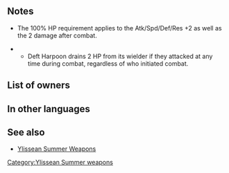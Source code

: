{{Weapon Infobox
|tagid=SID_魚を突いた銛
|weaponType=Lance
|weaponName={{PAGENAME}}
|might=10
|range=1
|effect=At start of combat, if unit's HP = 100%, grants Atk/Spd/Def/Res+2, but after combat, if unit attacked, deals 2 damage to unit.
|cost=200
|exclusive=0
|statModifiers=0,10,0,0,0
|next=Deft Harpoon+
|promotionRarity=5
|promotionTier=1
|required=Steel Lance
|properties=
}}
==Notes==
* The 100% HP requirement applies to the Atk/Spd/Def/Res +2 as well as the 2 damage after combat.
{{IfUnitAttacked}}
** Deft Harpoon drains 2 HP from its wielder if they attacked at any time during combat, regardless of who initiated combat.
{{Combat boosts}}
{{DamageToUnit}}

==List of owners==
{{Skill Hero List}}

==In other languages==
{{OtherLanguages
|japanese=魚を突いた銛
|german=Harpune
|spanishEU=Arpón certero
|spanishLA=Arpón certero
|french=Harpon marin
|italian=Lesto arpione
|chineseTW=捕魚叉
|portuguese=Arpão certeiro
}}
==See also==
* [[Ylissean Summer Weapons]]
{{Weapons Navbox}}
[[Category:Ylissean Summer weapons]]